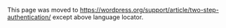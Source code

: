 This page was moved to https://wordpress.org/support/article/two-step-authentication/ except above language locator.
<!--
Also known as Two-Factor Authentication.

In April 2013, WordPress.com [https://en.blog.wordpress.com/2013/04/05/two-step-authentication/ announced] that they would let users log in with two-step authentication for better security. Two-step authentication is showing up all over the Internet as more sites look for better ways to secure logins, which are the weakest part of anything a user does online. 

== What is Two-Step Authentication ==
Passwords are the de-facto standard for logging in on the web, but they’re relatively easy to break. Even if you make good passwords and change them regularly, they need to be stored wherever you’re logging in, and a server breach can leak them. There are three ways to identify a person, things they are, things they have, and things they know. 

Logging in with a password is single-step authentication. It relies only on something you know. Two-step authentication, by definition, is a system where you use two of the three possible factors to prove your identity, instead of just one. In practice, however, current two-step implementations still rely on a password you know, but use your Phone or another device to authenticate with something you have.

===Three Possible Factors===
There are three possible ways to identify users. 

====Something You Are====
There are a lot of properties that are unique to each user and can be used to identify them. The most popular is fingerprints, but retinas, voice, DNA, or anything else specific to an individual will work. This is called biometric information because these pieces of information all belong to a person’s biology. 

Biometric factors are interesting because they are not easily forged and the user can never lose or forget them. However, biometric authentication is tricky because a lost fingerprint can never be replaced. If hackers were to gain access to a database of fingerprints, there is no way that users could reset them or get a new set. 

In 2013, Apple released TouchID which lets users unlock their iPhones using their fingerprints. This technology is interesting because the fingerprints are stored locally on the phone, not in the cloud where they would be easier for hackers to steal. There are still trade-offs with this kind of approach, but it is the most widespread consumer use of biometric authentication to date.

====Something You Have====
Also known as the possession factor,  users can be identified by the devices which they carry. Traditionally, a company that wanted to enable two-step authentication would distribute secure keychain fobs to users. The keychain fobs would display a new number every 30 seconds, and that number would be needed to be typed along with the password every time a user logged in. 

Modern two-step authentication more frequently relies on a user’s smartphone than on a new piece of hardware. One common model of this uses SMS in order to provide an easy second factor. When the user enters their password, they are sending a text message with a unique code. By entering that code in after the password, they supposedly prove that they also have their phone. Unfortunately, SMS is not a secure communication channel, so smartphone apps and [[#Plugins for Two-Step Authentication|plugins]] have been developed to create that secure channel.

====Something You Know====
The most familiar form of authentication is the knowledge factor, or password. As old as [http://en.wikipedia.org/wiki/Open_Sesame_(phrase) Open Sesame], passwords have long been a standard for anonymous authentication. In order for a knowledge factor to work, both parties need to know the password, but other parties must not be able to find or guess it. 

The first challenge is in exchanging the password with the trusted party safely. On the web, when you register for a new site, your password needs to be sent to that site’s servers and might be intercepted in the process (which is why you should always check for SSL when registering or logging in — [[Administration Over SSL]]). 

Once the password has been received, it must be kept secret. The user shouldn’t write it down or use it anywhere else, and the site needs to carefully guard its database to ensure that hackers can’t access the passwords. 

Finally, the password needs to be verified. When a user visits the site, they need to be able to provide the password and have it verified against the stored copy. This exchange can also be intercepted (and so should always be done over SSL — [[Administration Over SSL]]) and exposes the user to another risk.

===Benefits===
There are a lot of different places to increase the security of a site, but the WordPress Security Team [http://vip.wordpress.com/security/ has said] that “The weakest link in the security of anything you do online is your password.” so it makes sense to put energy into strengthening that aspect of your site. 

Two-step is [http://en.support.wordpress.com/security/two-step-authentication/ available to all WordPress.com] users and is available through [[#Plugins for Two-Step Authentication|free plugins]] for everyone else.

===Drawbacks===
As the name implies, two-step authentication is adding a step to a process that can already be long and painful. While most very high-security logins are protected by two-step authentication today, most consumer applications barely offer it as an option if they offer it at all. This is because users are less likely to sign up for and log in to a service if it is more difficult.

Two-step authentication can also prevent legitimate logins. If a user forgets their phone at home and has two-step authentication enabled, then they won’t be able to access their account. This is one of the main reasons why smartphones have been useful for two-step authentication — users are more likely to be carrying their phones than almost anything else. 

=== Plugins for Two-Step Authentication ===

You can [http://wordpress.org/plugins/tags/two-factor-authentication search for two-step authentication plugins] available in the WordPress.org plugin repository. Here are some of the most popular ones to get you started (in alphabetical order):

* [http://wordpress.org/plugins/authy-two-factor-authentication/ Authy]
* [http://wordpress.org/plugins/duo-wordpress/ Duo]
* [http://wordpress.org/plugins/google-authenticator/ Google Authenticator]
* [http://wordpress.org/plugins/rublon/ Rublon]
* [https://wordpress.org/plugins/two-factor/ Two-Factor]
* [http://wordpress.org/plugins/wordfence/ WordFence]

== Related == 

* [[Brute Force Attacks]]
* [http://support.hostgator.com/articles/specialized-help/technical/wordpress/wordpress-login-brute-force-attack HostGator: Password Protecting wp-login]
* [https://blog.getclef.com/wordpress-security-checklist WordPress Security Checklist]

[[Category:New page created]]
[[Category:Security|*]]
[[Category:Advanced Topics]]
-->